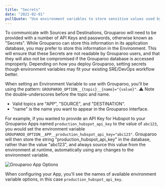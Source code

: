 ```yaml
---
title: "Secrets"
date: "2021-02-01"
pullQuote: "Use environment variables to store sensitive values used by the Grouparoo application."
---
```


To communicate with Sources and Destinations, Grouparoo will need to be provided with a number of API Keys and passwords, otherwise known as "Secrets". While Grouparoo can store this information in its application database, you may prefer to store this information in the Environment. This will ensure that these Secrets are not readable by Grouparoo users, and that they will also not be compromised if the Grouparoo database is accessed improperly.  Depending on how you deploy Grouparoo, setting secrets though environment variables may fit your existing SRE/DevOps workflow better. 

When setting an Environment Variable to use with Grouparoo, you'll be using the pattern: `GROUPAROO_OPTION__{topic}__{name}="{value}"`. 
⚠️ Note the double-underscores before the topic and name.

- Valid topics are "APP", "SOURCE", and "DESTINATION".
- "name" is the name you want to appear in the Grouparoo interface.

For example, if you wanted to provide an API Key for Hubspot to your Grouparoo Apps named `production_hubspot_api_key` to the value of `abc123`, you would set the environment variable `GROUPAROO_OPTION__APP__production_hubspot_api_key="abc123"`. Grouparoo will then store the string "production_hubspot_api_key" in the database, rather than the value "abc123", and always source this value from the environment at runtime, automatically using any changes to the environment variable.

<Image
  centered
  source="Grouparoo App Options"
  alt="Grouparoo App Options"
  src="docs/deployment/environment-app-options.png"
  width={820}
  height={646}
/>

When configuring your App, you'll see the names of available environment variable options, in this case `production_hubspot_api_key`.
